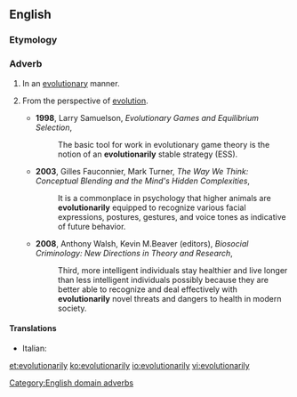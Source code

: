 ==English==

===Etymology===
{{suffix|evolutionary|ly|lang=en}}

===Adverb===
{{en-adv}}

# In an [[evolutionary]] manner.
# {{context|domain|lang=en}} From the perspective of [[evolution]].
#* '''1998''', Larry Samuelson, ''Evolutionary Games and Equilibrium Selection'',
#*: The basic tool for work in evolutionary game theory is the notion of an '''evolutionarily''' stable strategy (ESS).
#* '''2003''', Gilles Fauconnier, Mark Turner, ''The Way We Think: Conceptual Blending and the Mind's Hidden Complexities'',
#*: It is a commonplace in psychology that higher animals are '''evolutionarily''' equipped to recognize various facial expressions, postures, gestures, and voice tones as indicative of future behavior.
#* '''2008''', Anthony Walsh, Kevin M.Beaver (editors), ''Biosocial Criminology: New Directions in Theory and Research'',
#*: Third, more intelligent individuals stay healthier and live longer than less intelligent individuals possibly because they are better able to recognize and deal effectively with '''evolutionarily''' novel threats and dangers to health in modern society.

====Translations====
{{trans-top|From the perspective of evolution}}
* Italian: {{t|it|evolutivamente}}
{{trans-mid}}
{{trans-bottom}}

[[Category:English domain adverbs]]

[[et:evolutionarily]]
[[ko:evolutionarily]]
[[io:evolutionarily]]
[[vi:evolutionarily]]